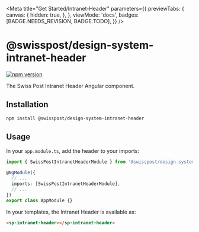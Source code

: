 
<Meta
  title="Get Started/Intranet-Header"
  parameters={{
    previewTabs: {
      canvas: {
        hidden: true,
      },
    },
    viewMode: 'docs',
    badges: [BADGE.NEEDS_REVISION, BADGE.TODO],
  }}
/>

# @swisspost/design-system-intranet-header

[![npm version](https://badge.fury.io/js/@swisspost%2Fdesign-system-intranet-header.svg)](https://badge.fury.io/js/@swisspost%2Fdesign-system-intranet-header)

The Swiss Post Intranet Header Angular component.

## Installation

```bash dark
npm install @swisspost/design-system-intranet-header
```

## Usage

In your `app.module.ts`, add the header to your imports:

```typescript dark
import { SwissPostIntranetHeaderModule } from '@swisspost/design-system-intranet-header';

@NgModule({
  // ...
  imports: [SwissPostIntranetHeaderModule],
  // ...
})
export class AppModule {}
```

In your templates, the Intranet Header is available as:

```html dark
<sp-intranet-header></sp-intranet-header>
```
